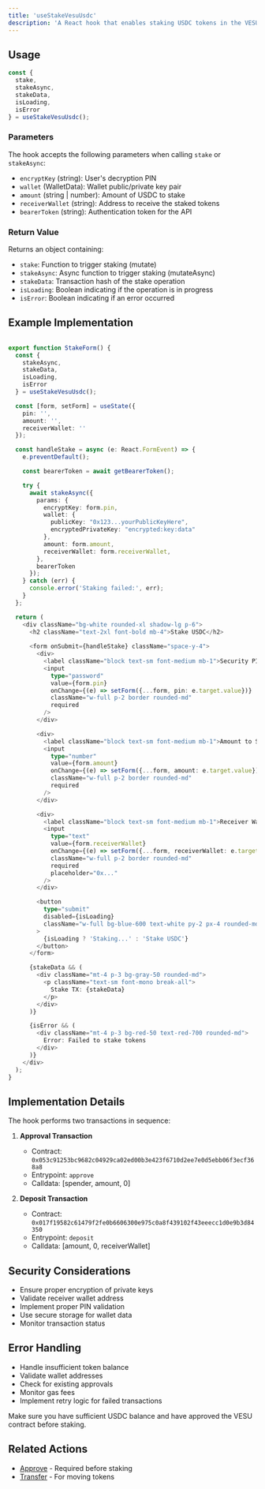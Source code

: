 ```yaml
---
title: 'useStakeVesuUsdc'
description: 'A React hook that enables staking USDC tokens in the VESU protocol. This hook handles both the approval and deposit transactions in a single operation.'
---
```


## Usage

```typescript
const { 
  stake, 
  stakeAsync, 
  stakeData, 
  isLoading, 
  isError 
} = useStakeVesuUsdc();
```

### Parameters

The hook accepts the following parameters when calling `stake` or `stakeAsync`:

- `encryptKey` (string): User's decryption PIN
- `wallet` (WalletData): Wallet public/private key pair
- `amount` (string | number): Amount of USDC to stake
- `receiverWallet` (string): Address to receive the staked tokens
- `bearerToken` (string): Authentication token for the API

### Return Value

Returns an object containing:

- `stake`: Function to trigger staking (mutate)
- `stakeAsync`: Async function to trigger staking (mutateAsync)
- `stakeData`: Transaction hash of the stake operation
- `isLoading`: Boolean indicating if the operation is in progress
- `isError`: Boolean indicating if an error occurred

## Example Implementation

```typescript

export function StakeForm() {
  const { 
    stakeAsync, 
    stakeData, 
    isLoading, 
    isError 
  } = useStakeVesuUsdc();

  const [form, setForm] = useState({
    pin: '',
    amount: '',
    receiverWallet: ''
  });

  const handleStake = async (e: React.FormEvent) => {
    e.preventDefault();

    const bearerToken = await getBearerToken();

    try {
      await stakeAsync({
        params: {
          encryptKey: form.pin,
          wallet: {
            publicKey: "0x123...yourPublicKeyHere",
            encryptedPrivateKey: "encrypted:key:data"
          },
          amount: form.amount,
          receiverWallet: form.receiverWallet,
        },
        bearerToken
      });
    } catch (err) {
      console.error('Staking failed:', err);
    }
  };

  return (
    <div className="bg-white rounded-xl shadow-lg p-6">
      <h2 className="text-2xl font-bold mb-4">Stake USDC</h2>
      
      <form onSubmit={handleStake} className="space-y-4">
        <div>
          <label className="block text-sm font-medium mb-1">Security PIN</label>
          <input
            type="password"
            value={form.pin}
            onChange={(e) => setForm({...form, pin: e.target.value})}
            className="w-full p-2 border rounded-md"
            required
          />
        </div>

        <div>
          <label className="block text-sm font-medium mb-1">Amount to Stake</label>
          <input
            type="number"
            value={form.amount}
            onChange={(e) => setForm({...form, amount: e.target.value})}
            className="w-full p-2 border rounded-md"
            required
          />
        </div>

        <div>
          <label className="block text-sm font-medium mb-1">Receiver Wallet</label>
          <input
            type="text"
            value={form.receiverWallet}
            onChange={(e) => setForm({...form, receiverWallet: e.target.value})}
            className="w-full p-2 border rounded-md"
            required
            placeholder="0x..."
          />
        </div>

        <button 
          type="submit" 
          disabled={isLoading}
          className="w-full bg-blue-600 text-white py-2 px-4 rounded-md hover:bg-blue-700 disabled:bg-gray-400"
        >
          {isLoading ? 'Staking...' : 'Stake USDC'}
        </button>
      </form>

      {stakeData && (
        <div className="mt-4 p-3 bg-gray-50 rounded-md">
          <p className="text-sm font-mono break-all">
            Stake TX: {stakeData}
          </p>
        </div>
      )}

      {isError && (
        <div className="mt-4 p-3 bg-red-50 text-red-700 rounded-md">
          Error: Failed to stake tokens
        </div>
      )}
    </div>
  );
}
```

## Implementation Details

The hook performs two transactions in sequence:

1. **Approval Transaction**
   - Contract: `0x053c91253bc9682c04929ca02ed00b3e423f6710d2ee7e0d5ebb06f3ecf368a8`
   - Entrypoint: `approve`
   - Calldata: [spender, amount, 0]

2. **Deposit Transaction**
   - Contract: `0x017f19582c61479f2fe0b6606300e975c0a8f439102f43eeecc1d0e9b3d84350`
   - Entrypoint: `deposit`
   - Calldata: [amount, 0, receiverWallet]

## Security Considerations

- Ensure proper encryption of private keys
- Validate receiver wallet address
- Implement proper PIN validation
- Use secure storage for wallet data
- Monitor transaction status

## Error Handling

- Handle insufficient token balance
- Validate wallet addresses
- Check for existing approvals
- Monitor gas fees
- Implement retry logic for failed transactions

<Warning>
  Make sure you have sufficient USDC balance and have approved the VESU contract before staking.
</Warning>

## Related Actions

- [Approve](/api-reference/hooks/use-approve) - Required before staking
- [Transfer](/api-reference/hooks/use-transfer) - For moving tokens
